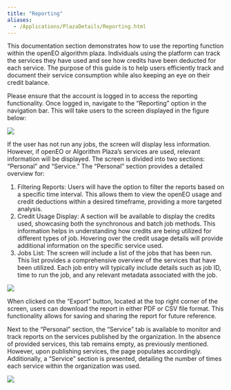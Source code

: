 ```yaml
---
title: "Reporting"
aliases: 
  - /Applications/PlazaDetails/Reporting.html
---
```



This documentation section demonstrates how to use the reporting function within the openEO algorithm plaza. Individuals using the platform can track the services they have used and see how credits have been deducted for each service. The purpose of this guide is to help users efficiently track and document their service consumption while also keeping an eye on their credit balance.

Please ensure that the account is logged in to access the reporting functionality. Once logged in, navigate to the "Reporting" option in the navigation bar. This will take users to the screen displayed in the figure below:

![](../_images/Reporting.png)

If the user has not run any jobs, the screen will display less information. However, if openEO or Algorithm Plaza's services are used, relevant information will be displayed. The screen is divided into two sections: "Personal" and "Service." The "Personal" section provides a detailed overview for:

1. Filtering Reports: Users will have the option to filter the reports based on a specific time interval. This allows them to view the openEO usage and credit deductions within a desired timeframe, providing a more targeted analysis.
2. Credit Usage Display: A section will be available to display the credits used, showcasing both the synchronous and batch job methods. This information helps in understanding how credits are being utilized for different types of job. Hovering over the credit usage details will provide additional information on the specific service used.
3. Jobs List: The screen will include a list of the jobs that has been run. This list provides a comprehensive overview of the services that have been utilized. Each job entry will typically include details such as job ID, time to run the job, and any relevant metadata associated with the job.

![](../_images/used_report.png)

:::{callout-notes}

When clicked on the "Export" button, located at the top right corner of the screen, users can download the report in either PDF or CSV file format. This functionality allows for saving and sharing the report for future reference.


:::

Next to the "Personal" section, the "Service" tab is available to monitor and track reports on the services published by the organization. In the absence of provided services, this tab remains empty, as previously mentioned. However, upon publishing services, the page populates accordingly. Additionally, a "Service" section is presented, detailing the number of times each service within the organization was used.

![](../_images/Service_report.png)
